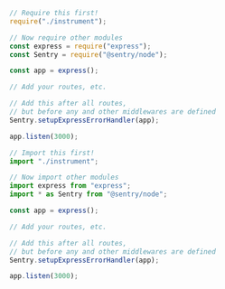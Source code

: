 ```javascript {tabTitle:CommonJS}
// Require this first!
require("./instrument");

// Now require other modules
const express = require("express");
const Sentry = require("@sentry/node");

const app = express();

// Add your routes, etc.

// Add this after all routes,
// but before any and other middlewares are defined
Sentry.setupExpressErrorHandler(app);

app.listen(3000);
```

```javascript {tabTitle:ESM}
// Import this first!
import "./instrument";

// Now import other modules
import express from "express";
import * as Sentry from "@sentry/node";

const app = express();

// Add your routes, etc.

// Add this after all routes,
// but before any and other middlewares are defined
Sentry.setupExpressErrorHandler(app);

app.listen(3000);
```
